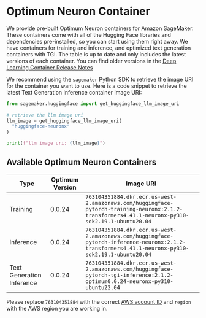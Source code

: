<!--Copyright 2023 The HuggingFace Team. All rights reserved.

Licensed under the Apache License, Version 2.0 (the "License"); you may not use this file except in compliance with
the License. You may obtain a copy of the License at

http://www.apache.org/licenses/LICENSE-2.0

Unless required by applicable law or agreed to in writing, software distributed under the License is distributed on
an "AS IS" BASIS, WITHOUT WARRANTIES OR CONDITIONS OF ANY KIND, either express or implied. See the License for the
specific language governing permissions and limitations under the License.
-->

# Optimum Neuron Container

We provide pre-built Optimum Neuron containers for Amazon SageMaker. These containers come with all of the Hugging Face libraries and dependencies pre-installed, so you can start using them right away.
We have containers for training and inference, and optimized text generation containers with TGI. The table is up to date and only includes the latest versions of each container. You can find older versions in the [Deep Learning Container Release Notes](https://github.com/aws/deep-learning-containers/releases?q=hf-neuronx&expanded=true)

We recommend using the `sagemaker` Python SDK to retrieve the image URI for the container you want to use. Here is a code snippet to retrieve the latest Text Generation Inference container Image URI:
```python
from sagemaker.huggingface import get_huggingface_llm_image_uri
 
# retrieve the llm image uri
llm_image = get_huggingface_llm_image_uri(
  "huggingface-neuronx"
)

print(f"llm image uri: {llm_image}")

```

## Available Optimum Neuron Containers

| Type                       | Optimum Version | Image URI                                   |
|-----------------------------|-----------------|---------------------------------------------|
| Training  | 0.0.24           | `763104351884.dkr.ecr.us-west-2.amazonaws.com/huggingface-pytorch-training-neuronx:2.1.2-transformers4.41.1-neuronx-py310-sdk2.19.1-ubuntu20.04`   |
| Inference      | 0.0.24           | `763104351884.dkr.ecr.us-west-2.amazonaws.com/huggingface-pytorch-inference-neuronx:2.1.2-transformers4.41.1-neuronx-py310-sdk2.19.1-ubuntu20.04`      |
| Text Generation Inference        | 0.0.24           | `763104351884.dkr.ecr.us-west-2.amazonaws.com/huggingface-pytorch-tgi-inference:2.1.2-optimum0.0.24-neuronx-py310-ubuntu22.04`        |


Please replace `763104351884` with the correct [AWS account ID](https://github.com/aws/sagemaker-python-sdk/blob/master/src/sagemaker/image_uri_config/huggingface-neuronx.json) and `region` with the AWS region you are working in.
